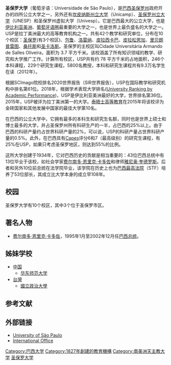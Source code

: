 {{Infobox university
|name = 聖保羅大學
|image = [[File:Webysther_20170627_-_Brasão_USP.svg|200px]]
|image_name  =
|caption =
|motto = ''Scientia Vinces'' ([[Latin|Latin]])
|mottoeng = With knowledge, you will conquer.
|established = 1934<ref>{{cite web |title=Universidade de São Paulo – Usp em números 2010 |url=http://sistemas3.usp.br/anuario/usp_em_numeros.pdf |accessdate=2020-07-28 |archive-date=2010-08-27 |archive-url=https://web.archive.org/web/20100827050159/http://sistemas3.usp.br/anuario/usp_em_numeros.pdf |dead-url=no }}</ref>
|type = [[公立大學|公立大學]]
|dean = [[Vahan_Agopyan|Vahan Agopyan]]
|city = [[皮拉西卡巴|皮拉西卡巴]]、[[聖保羅|聖保羅]]、[[洛雷納|洛雷納]]、[[里贝朗普雷图|里贝朗普雷图]]、[[包魯|包魯]]
|state = [[聖保羅州|聖保羅州]]內的
|country = [[巴西|巴西]]
|budget  = [[巴西雷亞爾|R$]] 5 700 000 000.00<ref>{{cite web |title=Conselho Universitário aprova orçamento da Universidade para 2019 |url=https://jornal.usp.br/institucional/conselho-universitario-aprova-orcamento-da-universidade-para-2019/ |accessdate=2020-07-28 |archive-date=2020-10-02 |archive-url=https://web.archive.org/web/20201002215819/https://jornal.usp.br/institucional/conselho-universitario-aprova-orcamento-da-universidade-para-2019/ |dead-url=no }}</ref>
|students       = 97,964<ref name=AnuárioEstatísticodaUSP>{{cite web|title=Anuário Estatístico da USP|url=https://uspdigital.usp.br/anuario/AnuarioControle|accessdate=2020-07-28|archive-date=2021-01-03|archive-url=https://web.archive.org/web/20210103134906/https://uspdigital.usp.br/anuario/AnuarioControle|dead-url=no}}</ref>
|undergrad      = 59,084<ref name=AnuárioEstatísticodaUSP/>
|postgrad       = 29,926<ref name=AnuárioEstatísticodaUSP/>
|academic_staff         = 5,563<ref name=AnuárioEstatísticodaUSP/>
|administrative_staff         = 13,591<ref name=AnuárioEstatísticodaUSP/>
|website= [http://www.usp.br/ www.usp.br]
|logo = [[File:Webysther_20160310_-_Logo_USP.svg|200px]]
}}
'''圣保罗大学'''（葡萄牙语：Universidade de São Paulo），是[[巴西|巴西]][[圣保罗州|圣保罗州]]政府开办的四所公立大学之一，另外还有[[坎皮纳斯州立大学|坎皮纳斯州立大学]]（Unicamp）、[[圣保罗州立大学|圣保罗州立大学]]（UNESP）和圣保罗州虚拟大学（Univesp）。它是巴西最大的公立大学，也是[[伊比利亚美洲|伊比利亚美洲]]、[[葡萄牙语圈|葡萄牙语圈]]最重要的大学之一，也是世界上最负盛名的大学之一。USP是拉丁美洲最大的高等教育机构之一。共有42个教学和研究单位，分布在10个校区：[[圣保罗|圣保罗]](有3个校区)、[[包鲁|包鲁]]、[[洛雷纳|洛雷纳]]、[[皮拉西卡巴|皮拉西卡巴]]、[[皮拉松恩加|皮拉松恩加]]、[[里贝朗普雷图|里贝朗普雷图]]、[[桑托斯|桑托斯]]和[[圣卡洛斯|圣卡洛斯]]。圣保罗的主校区叫Cidade Universitária Armando de Salles Oliveira，面积为 3.7 平方千米。该校涵盖了所有知识领域的教学、研究和大学推广工作。计算所有校区，USP共有约 78 平方千米的占地面积，246个本科课程，229个研究生课程，5800名教授，本科和研究生课程共有9.3万名学生在读（2012年）。

根据SCImago院校排名2020世界报告（SIR世界报告），USP在国际教学和研究机构中排名第61位。2018年，根据学术表现大学排名([[University_Ranking_by_Academic_Performance|University Ranking by Academic Performance]])，USP是伊比利亚美洲最好的大学，世界排名第36位。2015年，USP被评为拉丁美洲第一的大学。[[泰晤士高等教育|泰晤士高等教育]]在2015年将该校评为金砖国家和其他发展中国家的最佳大学第10名。

在巴西的公立大学中，它拥有最多的本科生和研究生名额，同时也是世界上硕士和博士最多的大学，并占圣保罗州所有科研生产的一半，占巴西的25%以上。由于巴西的科研产量约占世界科研产量的2%，可以说，USP的科研产量占世界科研产量的0.5%。此外，在巴西具有[[Capes|Capes]]评分6和7（最高级别）的研究生课程，有25%在USP，如果只考虑圣保罗地区，则达到55%的比例。

这所大学创建于1934年，它对巴西历史的贡献是相当重要的：43位巴西总统中有13位毕业于该校，如社会学家[[费尔南多·恩里克·卡多佐|费尔南多·恩里克·卡多佐]]和律师[[雅尼奥·奎德罗斯|雅尼奥·奎德罗斯]]。后者和另外10位前总统在法学院毕业，该学院在历史上也为[[巴西最高法院|巴西最高法院]]（STF）培养了53位部长，其成立比大学本身的成立早108年。

== 校园 ==
圣保罗大学有10个校区，其中3个位于圣保罗市区。

== 著名人物 ==
*[[费尔南多·恩里克·卡多佐|费尔南多·恩里克·卡多佐]]，1995年1月至2002年12月任[[巴西总统|巴西总统]]。
==姊妹学校==
*[[中国|中国]]
**[[华东师范大学|华东师范大学]]
*[[台灣|台灣]]
**[[國立政治大學|國立政治大學]]

==参考文献==
{{reflist}}

==外部链接==
{{commonscat|University of São Paulo}}
* [https://web.archive.org/web/20100607065053/http://www.usp.br/internacional/home.php?&idioma=en University of São Paulo]
* [http://www.usp.br/internationaloffice/en/ International Office] {{Wayback|url=http://www.usp.br/internationaloffice/en/ |date=20160502220510 }}

{{国际公立大学论坛}}
{{Port-City University League}}
{{Authority control}}
[[Category:巴西大学|Category:巴西大学]]
[[Category:1827年創建的教育機構|Category:1827年創建的教育機構]]
[[Category:南美洲天主教大学|Category:南美洲天主教大学]]
[[Category:圣保罗大学|]]